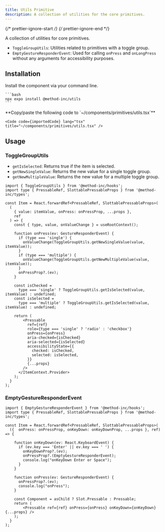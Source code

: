 ```yaml
---
title: Utils Primitive
description: A collection of utilities for the core primitives.
---
```


{/* prettier-ignore-start */}
{/* prettier-ignore-end */}


A collection of utilities for core primitives.

<Card title="Utilities">

- `ToggleGroupUtils`: Utilities related to primitives with a toggle group.
- `EmptyGestureResponderEvent`: Used for calling `onPress` and `onLongPress` without any arguments for accessibility purposes.

</Card>

## Installation

<Tabs>
  <TabItem label="NPM">

  Install the component via your command line.

    ```bash
    npx expo install @method-inc/utils
    ```
  </TabItem>
  <TabItem label="Manual">
    **Copy/paste the following code to  `~/components/primitives/utils.tsx`**

    <Code code={importedCode} lang="tsx" title="~/components/primitives/utils.tsx" />
  </TabItem>
</Tabs>

## Usage

### ToggleGroupUtils

- `getIsSelected`: Returns true if the item is selected.
- `getNewSingleValue`: Returns the new value for a single toggle group.
- `getNewMultipleValue`: Returns the new value for a multiple toggle group.

```tsx
import { ToggleGroupUtils } from '@method-inc/hooks';
import type { PressableRef, SlottablePressableProps } from '@method-inc/types';

const Item = React.forwardRef<PressableRef, SlottablePressableProps>(
  (
    { value: itemValue, onPress: onPressProp, ...props },
    ref
  ) => {
    const { type, value, onValueChange } = useRootContext();

    function onPress(ev: GestureResponderEvent) {
      if (type === 'single') {
        onValueChange(ToggleGroupUtils.getNewSingleValue(value, itemValue));
      }
      if (type === 'multiple') {
        onValueChange(ToggleGroupUtils.getNewMultipleValue(value, itemValue));
      }
      onPressProp?.(ev);
    }

    const isChecked =
      type === 'single' ? ToggleGroupUtils.getIsSelected(value, itemValue) : undefined;
    const isSelected =
      type === 'multiple' ? ToggleGroupUtils.getIsSelected(value, itemValue) : undefined;

    return (
        <Pressable
          ref={ref}
          role={type === 'single' ? 'radio' : 'checkbox'}
          onPress={onPress}
          aria-checked={isChecked}
          aria-selected={isSelected}
          accessibilityState={{
            checked: isChecked,
            selected: isSelected,
          }}
          {...props}
        />
      </ItemContext.Provider>
    );
  }
);
```

### EmptyGestureResponderEvent

```tsx
import { EmptyGestureResponderEvent } from '@method-inc/hooks';
import type { PressableRef, SlottablePressableProps } from '@method-inc/types';

const Item = React.forwardRef<PressableRef, SlottablePressableProps>(
  ({  onPress: onPressProp, onKeyDown: onKeyDownProp, ...props }, ref) => {

    function onKeyDown(ev: React.KeyboardEvent) {
      if (ev.key === 'Enter' || ev.key === ' ') {
        onKeyDownProp?.(ev);
        onPressProp?.(EmptyGestureResponderEvent);
        console.log("onKeyDown Enter or Space");
      }
    }

    function onPress(ev: GestureResponderEvent) {
      onPressProp?.(ev);
      console.log("onPress");
    }

    const Component = asChild ? Slot.Pressable : Pressable;
    return (
        <Pressable ref={ref} onPress={onPress} onKeyDown={onKeyDown} {...props} />
    );
  }
);
```